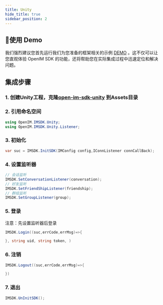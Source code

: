 ```yaml
---
title: Unity
hide_title: true
sidebar_position: 2
---
```


## 🚀使用 Demo
我们强烈建议您首先运行我们为您准备的框架相关的示例 [DEMO](https://github.com/openimsdk/open-im-unity-demo.git) 。这不仅可以让您直观体验 OpenIM SDK 的功能，还将帮助您在实际集成过程中迅速定位和解决问题。

## 集成步骤

### 1. 创建Unity工程，克隆[open-im-sdk-unity](https://github.com/openimsdk/open-im-sdk-unity.git)  到Assets目录

### 2. 引用命名空间

```C#
using OpenIM.IMSDK.Unity;
using OpenIM.IMSDK.Unity.Listener;
```

### 3. 初始化

```C# 
var suc = IMSDK.InitSDK(IMConfig config,IConnListener connCallBack);
```

### 4. 设置监听器

```C#
// 会话监听
IMSDK.SetConversationListener(conversation);
// 好友监听
IMSDK.SetFriendShipListener(friendship);
// 群组监听
IMSDK.SetGroupListener(group);

```

### 5. 登录

注意：先设置监听器后登录

```C#
IMSDK.Login((suc,errCode,errMsg)=>{

}, string uid, string token, )
```

### 6. 注销

```C#
IMSDK.Logout((suc,errCode,errMsg)=>{

})
```
### 7. 退出

```C#
IMSDK.UnInitSDK();
```